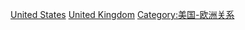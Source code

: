 {{Commonscat|Relations of the United Kingdom and the United States}}{{Category more|英美关系}}
[[Category:英國雙邊關係|United States]]
[[Category:美國雙邊關係|United Kingdom]]
[[Category:美国-欧洲关系|Category:美国-欧洲关系]]